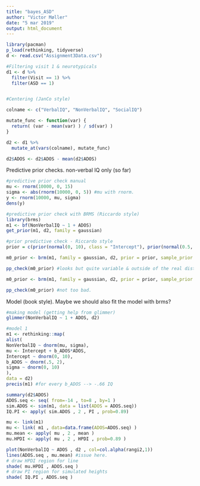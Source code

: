 ```yaml
---
title: "bayes_ASD"
author: "Victor Møller"
date: "5 mar 2019"
output: html_document
---
```


```r

library(pacman)
p_load(rethinking, tidyverse)
d <- read.csv("Assignment3Data.csv")

```


```r

#Filtering visit 1 & neurotypicals 
d1 <- d %>%
  filter(Visit == 1) %>%
  filter(ASD == 1)


#Centering (JanCo style)

colname <- c("VerbalIQ", "NonVerbalIQ", "SocialIQ")

mutate_func <- function(var) {
  return( (var - mean(var) ) / sd(var) )
}

d2 <- d1 %>%
  mutate_at(vars(colname), mutate_func)

d2$ADOS <- d2$ADOS - mean(d2$ADOS)
```

Predictive prior checks. 
non-verbal IQ only (so far)

```r

#predictive prior check manual
mu <- rnorm(10000, 0, 15)
sigma <- abs(rnorm(10000, 0, 5)) #mu with rnorm. 
y <- rnorm(10000, mu, sigma)
dens(y) 

#predictive prior check with BRMS (Riccardo style)
library(brms)
m1 <- bf(NonVerbalIQ ~ 1 + ADOS)
get_prior(m1, d2, family = gaussian) 

#prior predictive check - Riccardo style 
prior = c(prior(normal(0, 10), class = "Intercept"), prior(normal(0.5, 2), class = "b"), prior(normal(0,10), class = "sigma"))

m0_prior <- brm(m1, family = gaussian, d2, prior = prior, sample_prior = "only", chain = 1, iter = 500)  

pp_check(m0_prior) #looks but quite variable & outside of the real dist. 

m0_prior <- brm(m1, family = gaussian, d2, prior = prior, sample_prior = TRUE, chain = 1, iter = 500)

pp_check(m0_prior) #not too bad. 

```

Model (book style).
Maybe we should also fit the model with brms?

```r
#making model (getting help from glimmer)
glimmer(NonVerbalIQ ~ 1 + ADOS, d2)

#model 1
m1 <- rethinking::map(
alist(
NonVerbalIQ ~ dnorm(mu, sigma),
mu <- Intercept + b_ADOS*ADOS,
Intercept ~ dnorm(0, 10),
b_ADOS ~ dnorm(.5, 2),
sigma ~ dnorm(0, 10)
),
data = d2)
precis(m1) #for every b_ADOS --> -.66 IQ 

summary(d2$ADOS)
ADOS.seq <- seq( from=-14 , to=8 , by=1 )
sim.ADOS <- sim(m1, data = list(ADOS = ADOS.seq))
IQ.PI <- apply( sim.ADOS , 2 , PI , prob=0.89)

mu <- link(m1)
mu <- link( m1 , data=data.frame(ADOS=ADOS.seq) )
mu.mean <- apply( mu , 2 , mean )
mu.HPDI <- apply( mu , 2 , HPDI , prob=0.89 )

plot(NonVerbalIQ ~ ADOS , d2 , col=col.alpha(rangi2,1))
lines(ADOS.seq , mu.mean) #issue here. 
# draw HPDI region for line
shade( mu.HPDI , ADOS.seq )
# draw PI region for simulated heights
shade( IQ.PI , ADOS.seq ) 

```

